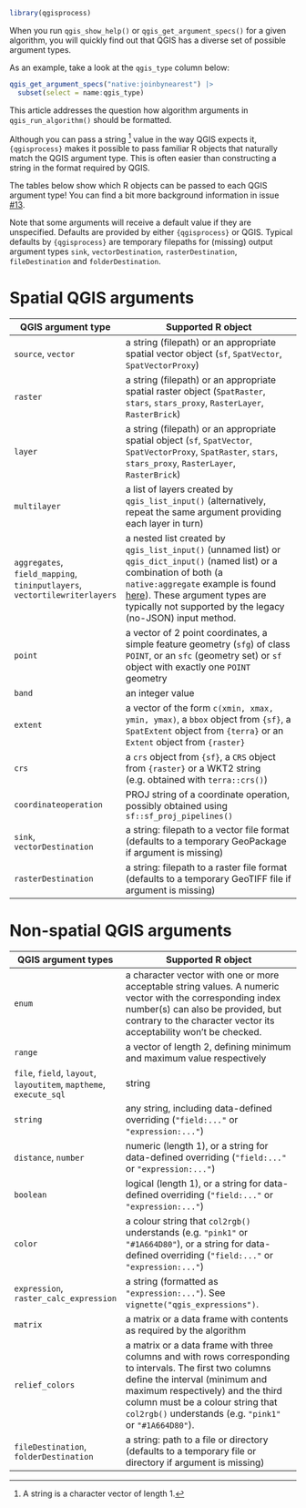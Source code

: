 ```r
library(qgisprocess)
```

When you run `qgis_show_help()` or `qgis_get_argument_specs()` for a given algorithm, you will quickly find out that QGIS has a diverse set of possible argument types.

As an example, take a look at the `qgis_type` column below:

```r
qgis_get_argument_specs("native:joinbynearest") |> 
  subset(select = name:qgis_type)
```

This article addresses the question how algorithm arguments in `qgis_run_algorithm()` should be formatted.

Although you can pass a string [^string] value in the way QGIS expects it, `{qgisprocess}` makes it possible to pass familiar R objects that naturally match the QGIS argument type.
This is often easier than constructing a string in the format required by QGIS.

[^string]: A string is a character vector of length 1.

The tables below show which R objects can be passed to each QGIS argument type!
You can find a bit more background information in issue [#13](https://github.com/r-spatial/qgisprocess/issues/13).

Note that some arguments will receive a default value if they are unspecified.
Defaults are provided by either `{qgisprocess}` or QGIS.
Typical defaults by `{qgisprocess}` are temporary filepaths for (missing) output argument types `sink`, `vectorDestination`, `rasterDestination`, `fileDestination` and `folderDestination`.

# Spatial QGIS arguments

QGIS argument type | Supported R object
-- | -----
`source`, `vector` | a string (filepath) or an appropriate spatial vector object (`sf`, `SpatVector`, `SpatVectorProxy`)
`raster` | a string (filepath) or an appropriate spatial raster object (`SpatRaster`, `stars`, `stars_proxy`, `RasterLayer`, `RasterBrick`)
`layer` |  a string (filepath) or an appropriate spatial object (`sf`, `SpatVector`, `SpatVectorProxy`, `SpatRaster`, `stars`, `stars_proxy`, `RasterLayer`, `RasterBrick`)
`multilayer` | a list of layers created by `qgis_list_input()` (alternatively, repeat the same argument providing each layer in turn)
`aggregates`, `field_mapping`, `tininputlayers`, `vectortilewriterlayers` | a nested list created by `qgis_list_input()` (unnamed list) or `qgis_dict_input()` (named list) or a combination of both (a `native:aggregate` example is found [here](https://github.com/r-spatial/qgisprocess/issues/133#issuecomment-1488490056)). These argument types are typically not supported by the legacy (no-JSON) input method.
`point` | a vector of 2 point coordinates, a simple feature geometry (`sfg`) of class `POINT`, or an `sfc` (geometry set) or `sf` object with exactly one `POINT` geometry
`band` | an integer value
`extent` | a vector of the form `c(xmin, xmax, ymin, ymax)`, a `bbox` object from `{sf}`, a `SpatExtent` object from `{terra}` or an `Extent` object from `{raster}`
`crs` | a `crs` object from `{sf}`, a `CRS` object from `{raster}` or a WKT2 string (e.g. obtained with `terra::crs()`)
`coordinateoperation` | PROJ string of a coordinate operation, possibly obtained using `sf::sf_proj_pipelines()`
`sink`, `vectorDestination` | a string: filepath to a vector file format (defaults to a temporary GeoPackage if argument is missing)
`rasterDestination` | a string: filepath to a raster file format (defaults to a temporary GeoTIFF file if argument is missing)

# Non-spatial QGIS arguments

QGIS argument types | Supported R object
-- | -----
`enum` | a character vector with one or more acceptable string values. A numeric vector with the corresponding index number(s) can also be provided, but contrary to the character vector its acceptability won't be checked.
`range` | a vector of length 2, defining minimum and maximum value respectively
`file`, `field`, `layout`, `layoutitem`, `maptheme`, `execute_sql` | string
`string` | any string, including data-defined overriding (`"field:..."` or `"expression:..."`)
`distance`, `number` | numeric (length 1), or a string for data-defined overriding (`"field:..."` or `"expression:..."`)
`boolean` | logical (length 1), or a string for data-defined overriding (`"field:..."` or `"expression:..."`)
`color` | a colour string that `col2rgb()` understands (e.g. `"pink1"` or `"#1A664D80"`), or a string for data-defined overriding (`"field:..."` or `"expression:..."`)
`expression`, `raster_calc_expression` | a string (formatted as `"expression:..."`). See `vignette("qgis_expressions")`.
`matrix` | a matrix or a data frame with contents as required by the algorithm
`relief_colors` | a matrix or a data frame with three columns and with rows corresponding to intervals. The first two columns define the interval (minimum and maximum respectively) and the third column must be a colour string that `col2rgb()` understands (e.g. `"pink1"` or `"#1A664D80"`).
`fileDestination`, `folderDestination` | a string: path to a file or directory (defaults to a temporary file or directory if argument is missing)


